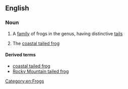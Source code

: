 ==English==
{{rfi}}
{{wikipedia}}
{{wikispecies|Ascaphus}}
===Noun===
{{en-noun|head=[[tailed]] [[frog]]}}

# A [[family]] of frogs in the {{taxlink|Ascaphus|genus}} genus, having distinctive [[tails]]
# {{context|before 2001, after another similar species was discovered|lang=en}} The [[coastal tailed frog]]

====Derived terms====
* [[coastal tailed frog]]
* [[Rocky Mountain tailed frog]]

[[Category:en:Frogs]]